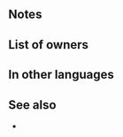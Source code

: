 {{SkillPage Tabs}}{{Weapon Infobox
|tagid=SID_緋閃のニンジン槍
|weaponType=Lance
|might=10
|range=1
|effect=At start of combat, if foe's HP = 100%, grants Atk/Spd/Def/Res+2 during combat.
|exclusive=0
|cost=200
|statModifiers=0,10,0,0,0
|next=Flashing Carrot+
|promotionRarity=5
|promotionTier=1
|required=Steel Lance
|properties=
}}
==Notes==
{{Combat boosts}}
==List of owners==
{{Skill Hero List}}
==In other languages==
{{OtherLanguages
|japanese=緋閃のニンジン槍
|german=Blutrote Möhre
|spanishEU=Zanah. radiosa
|spanishLA=Zanah. radiosa
|french=Carotte éclair
|italian=Carota cremisi
|chineseTW=緋閃胡蘿蔔槍
|portuguese=Cenoura célere
}}
==See also==
* 
{{Weapons Navbox}}